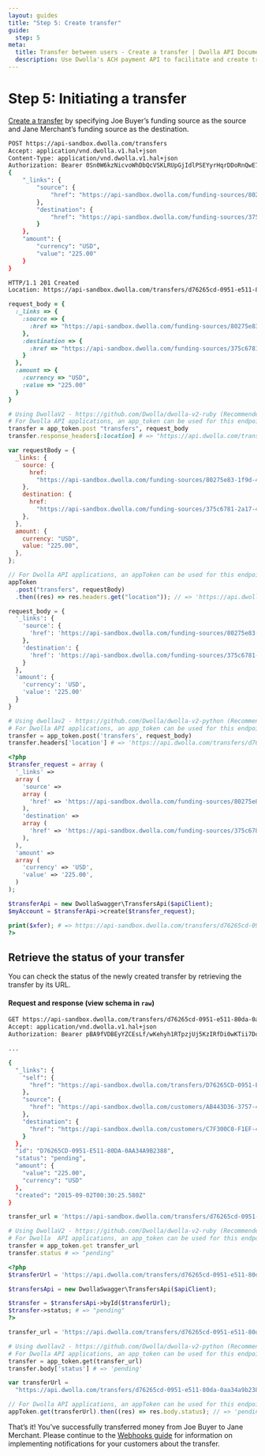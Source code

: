 ```yaml
---
layout: guides
title: "Step 5: Create transfer"
guide:
  step: 5
meta:
  title: Transfer between users - Create a transfer | Dwolla API Documentation
  description: Use Dwolla's ACH payment API to facilitate and create transfers within your application or platform. Use a single API call to create a payment transfer.
---
```


# Step 5: Initiating a transfer

[Create a transfer](https://docs.dwolla.com/#transfers) by specifying Joe Buyer’s funding source as the source and Jane Merchant’s funding source as the destination.

```bash
POST https://api-sandbox.dwolla.com/transfers
Accept: application/vnd.dwolla.v1.hal+json
Content-Type: application/vnd.dwolla.v1.hal+json
Authorization: Bearer 0Sn0W6kzNicvoWhDbQcVSKLRUpGjIdlPSEYyrHqrDDoRnQwE7Q
{
    "_links": {
        "source": {
            "href": "https://api-sandbox.dwolla.com/funding-sources/80275e83-1f9d-4bf7-8816-2ddcd5ffc197"
        },
        "destination": {
            "href": "https://api-sandbox.dwolla.com/funding-sources/375c6781-2a17-476c-84f7-db7d2f6ffb31"
        }
    },
    "amount": {
        "currency": "USD",
        "value": "225.00"
    }
}

HTTP/1.1 201 Created
Location: https://api-sandbox.dwolla.com/transfers/d76265cd-0951-e511-80da-0aa34a9b2388
```

```ruby
request_body = {
  :_links => {
    :source => {
      :href => "https://api-sandbox.dwolla.com/funding-sources/80275e83-1f9d-4bf7-8816-2ddcd5ffc197"
    },
    :destination => {
      :href => "https://api-sandbox.dwolla.com/funding-sources/375c6781-2a17-476c-84f7-db7d2f6ffb31"
    }
  },
  :amount => {
    :currency => "USD",
    :value => "225.00"
  }
}

# Using DwollaV2 - https://github.com/Dwolla/dwolla-v2-ruby (Recommended)
# For Dwolla API applications, an app_token can be used for this endpoint. (https://docs.dwolla.com/#application-authorization)
transfer = app_token.post "transfers", request_body
transfer.response_headers[:location] # => "https://api.dwolla.com/transfers/d76265cd-0951-e511-80da-0aa34a9b2388"
```

```javascript
var requestBody = {
  _links: {
    source: {
      href:
        "https://api-sandbox.dwolla.com/funding-sources/80275e83-1f9d-4bf7-8816-2ddcd5ffc197",
    },
    destination: {
      href:
        "https://api-sandbox.dwolla.com/funding-sources/375c6781-2a17-476c-84f7-db7d2f6ffb31",
    },
  },
  amount: {
    currency: "USD",
    value: "225.00",
  },
};

// For Dwolla API applications, an appToken can be used for this endpoint. (https://docs.dwolla.com/#application-authorization)
appToken
  .post("transfers", requestBody)
  .then((res) => res.headers.get("location")); // => 'https://api.dwolla.com/transfers/d76265cd-0951-e511-80da-0aa34a9b2388'
```

```python
request_body = {
  '_links': {
    'source': {
      'href': 'https://api-sandbox.dwolla.com/funding-sources/80275e83-1f9d-4bf7-8816-2ddcd5ffc197'
    },
    'destination': {
      'href': 'https://api-sandbox.dwolla.com/funding-sources/375c6781-2a17-476c-84f7-db7d2f6ffb31'
    }
  },
  'amount': {
    'currency': 'USD',
    'value': '225.00'
  }
}

# Using dwollav2 - https://github.com/Dwolla/dwolla-v2-python (Recommended)
# For Dwolla API applications, an app_token can be used for this endpoint. (https://docs.dwolla.com/#application-authorization)
transfer = app_token.post('transfers', request_body)
transfer.headers['location'] # => 'https://api.dwolla.com/transfers/d76265cd-0951-e511-80da-0aa34a9b2388'
```

```php
<?php
$transfer_request = array (
  '_links' =>
  array (
    'source' =>
    array (
      'href' => 'https://api-sandbox.dwolla.com/funding-sources/80275e83-1f9d-4bf7-8816-2ddcd5ffc197',
    ),
    'destination' =>
    array (
      'href' => 'https://api-sandbox.dwolla.com/funding-sources/375c6781-2a17-476c-84f7-db7d2f6ffb31',
    ),
  ),
  'amount' =>
  array (
    'currency' => 'USD',
    'value' => '225.00',
  )
);

$transferApi = new DwollaSwagger\TransfersApi($apiClient);
$myAccount = $transferApi->create($transfer_request);

print($xfer); # => https://api-sandbox.dwolla.com/transfers/d76265cd-0951-e511-80da-0aa34a9b2388
?>
```

## Retrieve the status of your transfer

You can check the status of the newly created transfer by retrieving the transfer by its URL.

#### Request and response (view schema in `raw`)

```bash
GET https://api-sandbox.dwolla.com/transfers/d76265cd-0951-e511-80da-0aa34a9b2388
Accept: application/vnd.dwolla.v1.hal+json
Authorization: Bearer pBA9fVDBEyYZCEsLf/wKehyh1RTpzjUj5KzIRfDi0wKTii7DqY

...

{
  "_links": {
    "self": {
      "href": "https://api-sandbox.dwolla.com/transfers/D76265CD-0951-E511-80DA-0AA34A9B2388"
    },
    "source": {
      "href": "https://api-sandbox.dwolla.com/customers/AB443D36-3757-44C1-A1B4-29727FB3111C"
    },
    "destination": {
      "href": "https://api-sandbox.dwolla.com/customers/C7F300C0-F1EF-4151-9BBE-005005AC3747"
    }
  },
  "id": "D76265CD-0951-E511-80DA-0AA34A9B2388",
  "status": "pending",
  "amount": {
    "value": "225.00",
    "currency": "USD"
  },
  "created": "2015-09-02T00:30:25.580Z"
}
```

```ruby
transfer_url = 'https://api-sandbox.dwolla.com/transfers/d76265cd-0951-e511-80da-0aa34a9b2388'

# Using DwollaV2 - https://github.com/Dwolla/dwolla-v2-ruby (Recommended)
# For Dwolla  API applications, an app_token can be used for this endpoint. (https://docs.dwolla.com/#application-authorization)
transfer = app_token.get transfer_url
transfer.status # => "pending"
```

```php
<?php
$transferUrl = 'https://api.dwolla.com/transfers/d76265cd-0951-e511-80da-0aa34a9b2388';

$transfersApi = new DwollaSwagger\TransfersApi($apiClient);

$transfer = $transfersApi->byId($transferUrl);
$transfer->status; # => "pending"
?>
```

```python
transfer_url = 'https://api.dwolla.com/transfers/d76265cd-0951-e511-80da-0aa34a9b2388'

# Using dwollav2 - https://github.com/Dwolla/dwolla-v2-python (Recommended)
# For Dwolla API applications, an app_token can be used for this endpoint. (https://docs.dwolla.com/#application-authorization)
transfer = app_token.get(transfer_url)
transfer.body['status'] # => 'pending'
```

```javascript
var transferUrl =
  "https://api.dwolla.com/transfers/d76265cd-0951-e511-80da-0aa34a9b2388";

// For Dwolla API applications, an appToken can be used for this endpoint. (https://docs.dwolla.com/#application-authorization)
appToken.get(transferUrl).then((res) => res.body.status); // => 'pending'
```

That’s it! You’ve successfully transferred money from Joe Buyer to Jane Merchant. Please continue to the [Webhooks guide](/guides/webhooks) for information on implementing notifications for your customers about the transfer.
